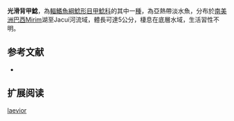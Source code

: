 {{Speciesbox
| name = 光滑背甲鯰
| image = 
| image_width = 250px
| image_caption = 
| status = NE
| status_system = IUCN3.1
| genus = Hisonotus
| species = laevior
| authority = [[Cope|Cope]], 1894
| synonyms = *''Microlepidogaster laevior '',Cope, 1894 
*''Otocinclus laevior '',Cope, 1894 
*''Hisonotus leptochilus'',Cope, 1894 
*''Microlepidogaster leptochilus '',Cope, 1894 
}}

'''光滑背甲鯰'''，為[[輻鰭魚綱|輻鰭魚綱]][[鯰形目|鯰形目]][[甲鯰科|甲鯰科]]的其中一[[種|種]]，為亞熱帶淡水魚，分布於[[南美洲|南美洲]][[巴西|巴西]]Mirim湖至Jacuí河流域，體長可達5公分，棲息在底層水域，生活習性不明。

==参考文献==
*{{FishBase_species|genus=Hisonotus|species=laevior|year=2014|month=12}}

== 扩展阅读 ==
{{refbegin}}
{{wikispecies-inline|Hisonotus laevior|光滑背甲鯰}}
{{refend}}
{{Taxonbar|from=Q5590326}}

[[Category:背甲鯰屬|laevior]]